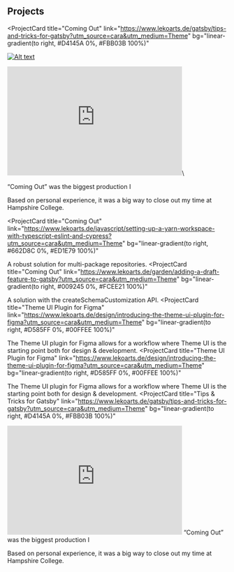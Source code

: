## Projects

<ProjectCard
   title="Coming Out"
  link="https://www.lekoarts.de/gatsby/tips-and-tricks-for-gatsby?utm_source=cara&utm_medium=Theme"
  bg="linear-gradient(to right, #D4145A 0%, #FBB03B 100%)"
>

[![Alt text](https://storage.ning.com/topology/rest/1.0/file/get/10061154252?profile=original)](https://digitalocean.com)
<iframe width="400" height="250" src="https://www.youtube.com/embed/DQ33dYPa0gA" title="YouTube video player" frameborder="0" allow="accelerometer; autoplay; clipboard-write; encrypted-media; gyroscope; picture-in-picture" allowfullscreen></iframe>\

“Coming Out” was the biggest production I
 
Based on personal experience, it was a big 
way to close out my time at Hampshire College. 

</ProjectCard>

<ProjectCard
  title="Coming Out"
  link="https://www.lekoarts.de/javascript/setting-up-a-yarn-workspace-with-typescript-eslint-and-cypress?utm_source=cara&utm_medium=Theme"
  bg="linear-gradient(to right, #662D8C 0%, #ED1E79 100%)"
>
  A robust solution for multi-package repositories.
</ProjectCard>
<ProjectCard
  title="Coming Out"
  link="https://www.lekoarts.de/garden/adding-a-draft-feature-to-gatsby?utm_source=cara&utm_medium=Theme"
  bg="linear-gradient(to right, #009245 0%, #FCEE21 100%)"
>
  A solution with the createSchemaCustomization API.
</ProjectCard>
<ProjectCard
  title="Theme UI Plugin for Figma"
  link="https://www.lekoarts.de/design/introducing-the-theme-ui-plugin-for-figma?utm_source=cara&utm_medium=Theme"
  bg="linear-gradient(to right, #D585FF 0%, #00FFEE 100%)"
>
  The Theme UI plugin for Figma allows for a workflow where Theme UI is the
  starting point both for design & development.
</ProjectCard>
<ProjectCard
  title="Theme UI Plugin for Figma"
  link="https://www.lekoarts.de/design/introducing-the-theme-ui-plugin-for-figma?utm_source=cara&utm_medium=Theme"
  bg="linear-gradient(to right, #D585FF 0%, #00FFEE 100%)"
>
  The Theme UI plugin for Figma allows for a workflow where Theme UI is the
  starting point both for design & development.
</ProjectCard>
<ProjectCard
  title="Tips & Tricks for Gatsby"
  link="https://www.lekoarts.de/gatsby/tips-and-tricks-for-gatsby?utm_source=cara&utm_medium=Theme"
  bg="linear-gradient(to right, #D4145A 0%, #FBB03B 100%)"
>

<iframe width="400" height="250" src="https://www.youtube.com/embed/DQ33dYPa0gA" title="YouTube video player" frameborder="0" allow="accelerometer; autoplay; clipboard-write; encrypted-media; gyroscope; picture-in-picture" allowfullscreen></iframe>
 “Coming Out” was the biggest production I
 
Based on personal experience, it was a big 
way to close out my time at Hampshire College. 

</ProjectCard>



